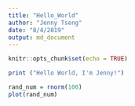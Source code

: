 ```yaml
---
title: "Hello_World"
author: "Jenny Tseng"
date: "8/4/2019"
output: md_document
---
```


```r
knitr::opts_chunk$set(echo = TRUE)
```

```r
print ("Hello World, I'm Jenny!")
```

```r
rand_num = rnorm(100)
plot(rand_num)
```





